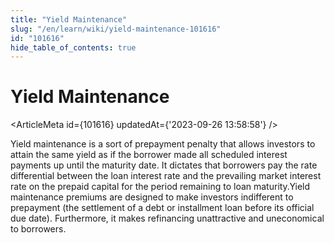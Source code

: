 ```yaml
---
title: "Yield Maintenance"
slug: "/en/learn/wiki/yield-maintenance-101616"
id: "101616"
hide_table_of_contents: true
---
```



# Yield Maintenance

<ArticleMeta id={101616} updatedAt={'2023-09-26 13:58:58'} />
<div className='border-solid border-b border-t-0 my-4 border-[var(--ifm-color-gray-300)]' />

Yield maintenance is a sort of prepayment penalty that allows investors to attain the same yield as if the borrower made all scheduled interest payments up until the maturity date. It dictates that borrowers pay the rate differential between the loan interest rate and the prevailing market interest rate on the prepaid capital for the period remaining to loan maturity.Yield maintenance premiums are designed to make investors indifferent to prepayment (the settlement of a debt or installment loan before its official due date). Furthermore, it makes refinancing unattractive and uneconomical to borrowers.
